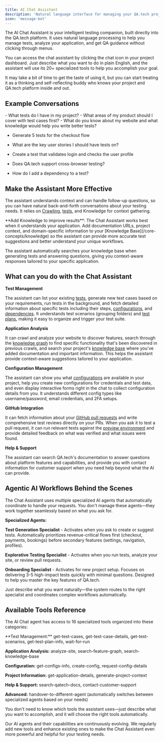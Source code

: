 ```yaml
---
title: AI Chat Assistant
description: 'Natural language interface for managing your QA.tech projects'
icon: 'message-bot'
---
```


The AI Chat Assistant is your intelligent testing companion, built directly into the QA.tech platform. It uses natural language processing to help you manage tests, analyze your application, and get QA guidance without clicking through menus.

You can access the chat assistant by clicking the chat icon in your project dashboard. Just describe what you want to do in plain English, and the assistant will use its 20+ specialized tools to help you accomplish your goal.

It may take a bit of time to get the taste of using it, but you can start treating it as a thinking and self-reflecting buddy who knows your project and QA.tech platform inside and out.

## Example Conversations

<Tip>
- What tests do I have in my project?
- What areas of my product should I cover with test cases first?
- What do you know about my website and what knowledge would help you write better tests?

- Generate 5 tests for the checkout flow
- What are the key user stories I should have tests on?
- Create a test that validates login and checks the user profile

- Does QA.tech support cross-browser testing?
- How do I add a dependency to a test?
</Tip>


## Make the Assistant More Effective

The assistant understands context and can handle follow-up questions, so you can have natural back-and-forth conversations about your testing needs. It relies on [Crawling](/core-concepts/knowledge-graph), [tests](/core-concepts/tests-and-results), and Knowledge for context gathering. 

<Note>
**Add Knowledge to improve results**: The Chat Assistant works best when it understands your application. Add documentation URLs, project context, and domain-specific information to your [Knowledge Base](/core-concepts/knowledge) so the assistant can provide more accurate test suggestions and better understand your unique workflows.

The assistant automatically searches your knowledge base when generating tests and answering questions, giving you context-aware responses tailored to your specific application.
</Note>

## What can you do with the Chat Assistant

**Test Management**

The assistant can list your existing [tests](/core-concepts/tests-and-results), generate new test cases based on your requirements, run tests in the background, and fetch detailed information about specific tests including their steps, [configurations](/core-concepts/configs), and [dependencies](/core-concepts/dependencies). It understands test scenarios (grouping folders) and [test plans](/core-concepts/test-plans), making it easy to organize and trigger your test suite.

**Application Analysis**

It can crawl and analyze your website to discover features, search through the [knowledge graph](/core-concepts/knowledge-graph) to find specific functionality that's been discovered in previous crawls, and search your project's [knowledge base](/core-concepts/knowledge) where you've added documentation and important information. This helps the assistant provide context-aware suggestions tailored to your application.

**Configuration Management**

The assistant can show you what [configurations](/core-concepts/configs) are available in your project, help you create new configurations for credentials and test data, and even display interactive forms right in the chat to collect configuration details from you. It understands different config types like username/password, email credentials, and 2FA setups.

**GitHub Integration**

It can fetch information about your [GitHub pull requests](/configuration/github) and write comprehensive test reviews directly on your PRs. When you ask it to test a pull request, it can run relevant tests against the [preview environment](/core-concepts/preview-environments) and provide detailed feedback on what was verified and what issues were found.

**Help & Support**

The assistant can search QA.tech's documentation to answer questions about platform features and capabilities, and provide you with contact information for customer support when you need help beyond what the AI can provide.

## Agentic AI Workflows Behind the Scenes

The Chat Assistant uses multiple specialized AI agents that automatically coordinate to handle your requests. You don't manage these agents—they work together seamlessly based on what you ask for.

**Specialized Agents:**

**Test Generation Specialist** - Activates when you ask to create or suggest tests. Automatically prioritizes revenue-critical flows first (checkout, payments, bookings) before secondary features (settings, navigation, profiles).

**Explorative Testing Specialist** - Activates when you run tests, analyze your site, or review pull requests.

**Onboarding Specialist** - Activates for new project setup. Focuses on delivering 3-5 high-impact tests quickly with minimal questions. Designed to help you master the key features of QA.tech.

Just describe what you want naturally—the system routes to the right specialist and coordinates complex workflows automatically.

## Available Tools Reference

The AI Chat agent has access to 16 specialized tools organized into these categories:

<Note>
**Test Management:** get-test-cases, get-test-case-details, get-test-scenarios, get-test-plan-info, wait-for-run

**Application Analysis:** analyze-site, search-feature-graph, search-knowledge-base

**Configuration:** get-configs-info, create-config, request-config-details

**Project Information:** get-application-details, generate-project-context

**Help & Support:** search-qatech-docs, contact-customer-support

**Advanced:** handover-to-different-agent (automatically switches between specialized agents based on your needs)
</Note>

You don't need to know which tools the assistant uses—just describe what you want to accomplish, and it will choose the right tools automatically.

Our AI agents and their capabilities are continuously evolving. We regularly add new tools and enhance existing ones to make the Chat Assistant even more powerful and helpful for your testing needs.